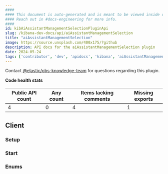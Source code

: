 ```yaml
---
####
#### This document is auto-generated and is meant to be viewed inside our experimental, new docs system.
#### Reach out in #docs-engineering for more info.
####
id: kibAiAssistantManagementSelectionPluginApi
slug: /kibana-dev-docs/api/aiAssistantManagementSelection
title: "aiAssistantManagementSelection"
image: https://source.unsplash.com/400x175/?github
description: API docs for the aiAssistantManagementSelection plugin
date: 2024-05-24
tags: ['contributor', 'dev', 'apidocs', 'kibana', 'aiAssistantManagementSelection']
---
```




Contact [@elastic/obs-knowledge-team](https://github.com/orgs/elastic/teams/obs-knowledge-team) for questions regarding this plugin.

**Code health stats**

| Public API count  | Any count | Items lacking comments | Missing exports |
|-------------------|-----------|------------------------|-----------------|
| 4 | 0 | 4 | 1 |

## Client

### Setup
<DocDefinitionList data={[aiAssistantManagementSelectionObj.client.setup]}/>

### Start
<DocDefinitionList data={[aiAssistantManagementSelectionObj.client.start]}/>

### Enums
<DocDefinitionList data={aiAssistantManagementSelectionObj.client.enums}/>

